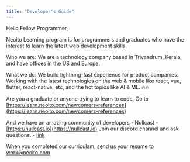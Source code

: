 ```yaml
---
title: "Developer's Guide"
---
```


Hello Fellow Programmer, 

Neoito Learning program is for programmers and graduates who have the interest to learn the latest web development skills. 

Who we are:
We are a technology company based in Trivandrum, Kerala, and have offices in the US and Europe. 

What we do: 
We build lightning-fast experience for product companies. Working with the latest technologies on the web & mobile like react, vue, flutter, react-native, etc, and the hot topics like AI & ML. 🔥🔥

Are you a graduate or anyone trying to learn to code, Go to [https://learn.neoito.com/newcomers-references](https://learn.neoito.com/newcomers-references)

And we have an amazing community of developers - Nullcast - [https://nullcast.io](https://nullcast.io)
Join our discord channel and ask questions. - [link](https://discord.gg/qPds3BcXMu)

When you completed our curriculam, send us your resume to work@neoito.com



